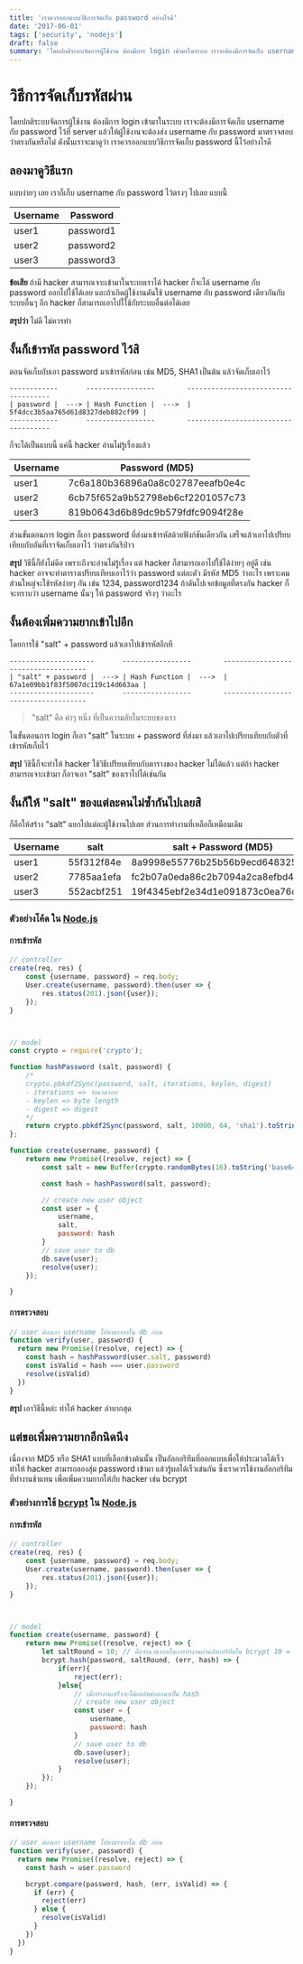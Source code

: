 ```yaml
---
title: 'เราควรออกแบบวิธีการจัดเก็บ password อย่างไรดี'
date: '2017-06-01'
tags: ['security', 'nodejs']
draft: false
summary: 'โดยปกติระบบจัดการผู้ใช้งาน ต้องมีการ login เข้ามาในระบบ เราจะต้องมีการจัดเก็บ username กับ password ไว้ที่ server แล้วให้ผู้ใช้งานจะต้องส่ง username กับ password มาตรวจสอบว่าตรงกันหรือไม่ ดังนั้นเราจะมาดูว่า เราควรออกแบบวิธีการจัดเก็บ password นี้ไว้อย่างไรดี'
---
```


# วิธีการจัดเก็บรหัสผ่าน

โดยปกติระบบจัดการผู้ใช้งาน ต้องมีการ login เข้ามาในระบบ เราจะต้องมีการจัดเก็บ username กับ password ไว้ที่ server แล้วให้ผู้ใช้งานจะต้องส่ง username กับ password มาตรวจสอบว่าตรงกันหรือไม่ ดังนั้นเราจะมาดูว่า เราควรออกแบบวิธีการจัดเก็บ password นี้ไว้อย่างไรดี

## ลองมาดูวิธีแรก

แบบง่ายๆ เลย เราก็เก็บ username กับ password ไว้ตรงๆ ไปเลย แบบนี้

| Username | Password  |
| -------- | --------- |
| user1    | password1 |
| user2    | password2 |
| user3    | password3 |

**ข้อเสีย** ถ้ามี hacker สามารถเจาะเข้ามาในระบบเราได้ hacker ก็จะได้ username กับ password ออกไปใช้ได้เลย และถ้าเกิดผู้ใช้งานดันใช้ username กับ password เดียวกันกับระบบอื่นๆ อีก hacker ก็สามารถเอาไปใใช้กับระบบอื่นต่อได้เลย

**สรุปว่า** ไม่ดี ไม่ควรทำ

## งั้นก็เข้ารหัส password ไว้สิ

ตอนจัดเก็บกับเอา password มาเข้ารหัสก่อน เช่น MD5, SHA1 เป็นต้น แล้วจัดเก็บเอาไว้

```text
------------       -----------------        ------------------------------------
| password |  ---> | Hash Function |  --->  | 5f4dcc3b5aa765d61d8327deb882cf99 |
------------       -----------------        ------------------------------------
```

ก็จะได้เป็นแบบนี้ แค่นี้ hacker อ่านไม่รู้เรื่องแล้ว

| Username | Password (MD5)                   |
| -------- | -------------------------------- |
| user1    | 7c6a180b36896a0a8c02787eeafb0e4c |
| user2    | 6cb75f652a9b52798eb6cf2201057c73 |
| user3    | 819b0643d6b89dc9b579fdfc9094f28e |

ส่วนขั้นตอนการ login ก็เอา password ที่ส่งมาเข้ารหัสด้วยฟังก์ชันเดียวกัน เสร็จแล้วเอาไปเปรียบเทียบกับอันที่เราจัดเก็บเอาไว้ ว่าตรงกันรึป่าว

**สรุป** วิธีนี้ก็ยังไม่ดีอ เพราะถึงจะอ่านไม่รู้เรื่อง แต่ hacker ก็สามารถเอาไปใช้ได้ง่ายๆ อยู่ดี เช่น hacker อาจจะทำตารางเปรียบเทียบเอาไว้ว่า password แต่ละตัว มีรหัส MD5 ว่าอะไร เพราะคนส่วนใหญ่จะใช้รหัสง่ายๆ กัน เช่น 1234, password1234 ถ้าดันไปเจอข้อมูลที่ตรงกัน hacker ก็จะทราบว่า username นั้นๆ ให้ password จริงๆ ว่าอะไร

## งั้นต้องเพิ่มความยากเข้าไปอีก

โดยการใช้ "salt" + password แล้วเอาไปเข้ารหัสอีกที

```text
---------------------       -----------------        ------------------------------------
| "salt" + password |  ---> | Hash Function |  --->  | 67a1e09bb1f83f5007dc119c14d663aa |
---------------------       -----------------        ------------------------------------
```

> "salt" คือ ค่าๆ หนึ่ง ที่เป็นความลับในระบบของเรา

ในขั้นตอนการ login ก็เอา "salt" ในระบบ + password ที่ส่งมา แล้วเอาไปเปรียบเทียบกับตัวที่เข้ารหัสเก็บไว้

**สรุป** วิธีนี้ก็จะทำให้ hacker ใช้วิธีเปรียบเทียบกับตารางของ hacker ไม่ได้แล้ว แต่ถ้า hacker สามารถเจาะเข้ามา ก็อาจเอา "salt" ของเราไปได้เช่นกัน

## งั้นก็ให้ "salt" ของแต่ละคนไม่ซ้ำกันไปเลยสิ

ก็คือให้สร้าง "salt" แยกไปแต่ละผู้ใช้งานไปเลย ส่วนการทำงานที่เหลือก็เหมือนเดิม

| Username | salt       | salt + Password (MD5)            |
| -------- | ---------- | -------------------------------- |
| user1    | 55f312f84e | 8a9998e55776b25b56b9ecd648325c34 |
| user2    | 7785aa1efa | fc2b07a0eda86c2b7094a2ca8efbd49b |
| user3    | 552acbf251 | 19f4345ebf2e34d1e091873c0ea76c12 |

### ตัวอย่างโค้ด ใน [Node.js](./Node.js)

#### การเข้ารหัส

```javascript
// controller
create(req, res) {
    const {username, password} = req.body;
    User.create(username, password).then(user => {
        res.status(201).json({user});
    });
}



// model
const crypto = require('crypto');

function hashPassword (salt, password) {
    /*
    crypto.pbkdf2Sync(password, salt, iterations, keylen, digest)
    - iterations => จำนวนรอบ
    - keylen => byte length
    - digest => digest
    */
    return crypto.pbkdf2Sync(password, salt, 10000, 64, 'sha1').toString('base64');
};

function create(username, password) {
    return new Promise((resolve, reject) => {
        const salt = new Buffer(crypto.randomBytes(16).toString('base64'), 'base64');

        const hash = hashPassword(salt, password);

        // create new user object
        const user = {
            username,
            salt,
            password: hash
        }
        // save user to db
        db.save(user);
        resolve(user);
    });

}

```

#### การตรวจสอบ

```javascript
// user ต้องเอา username ไปหามาจากใน db ก่อน
function verify(user, password) {
  return new Promise((resolve, reject) => {
    const hash = hashPassword(user.salt, password)
    const isValid = hash === user.password
    resolve(isValid)
  })
}
```

**สรุป** เอาวิธีนี้หล่ะ ทำให้ hacker ลำบากสุด

## แต่ขอเพิ่มความยากอีกนิดนึง

เนื่องจาก MD5 หรือ SHA1 แบบที่เลือกข้างต้นนั้น เป็นอัลกอริทึมที่ออกแบบเพื่อให้ประมวลได้เร็ว ทำให้ hacker สามารถลองสุ่ม password เข้ามา แล้วรู้ผลได้เร็วเช่นกัน ซึ่งเราควรใช้งานอัลกอริทึมที่ทำงานช้าแทน เพื่อเพิ่มความยากให้กับ hacker เช่น bcrypt

### ตัวอย่างการใช้ [bcrypt](https://www.npmjs.com/package/bcrypt) ใน [Node.js](./Node.js)

#### การเข้ารหัส

```javascript
// controller
create(req, res) {
    const {username, password} = req.body;
    User.create(username, password).then(user => {
        res.status(201).json({user});
    });
}



// model
function create(username, password) {
    return new Promise((resolve, reject) => {
        let saltRound = 10; // คือจำนวนรอบในการทำงานผ่านอัลกอริทึมใน bcrypt 10 = 2 ยกกำลัง 10 รอบ
        bcrypt.hash(password, saltRound, (err, hash) => {
            if(err){
                reject(err);
            }else{
                // เมื่อทำงานเสร็จจะได้ผลลัพธ์ออกมาเป็น hash
                // create new user object
                const user = {
                    username,
                    password: hash
                }
                // save user to db
                db.save(user);
                resolve(user);
            }
        });
    });

}

```

#### การตรวจสอบ

```javascript
// user ต้องเอา username ไปหามาจากใน db ก่อน
function verify(user, password) {
  return new Promise((resolve, reject) => {
    const hash = user.password

    bcrypt.compare(password, hash, (err, isValid) => {
      if (err) {
        reject(err)
      } else {
        resolve(isValid)
      }
    })
  })
}
```
